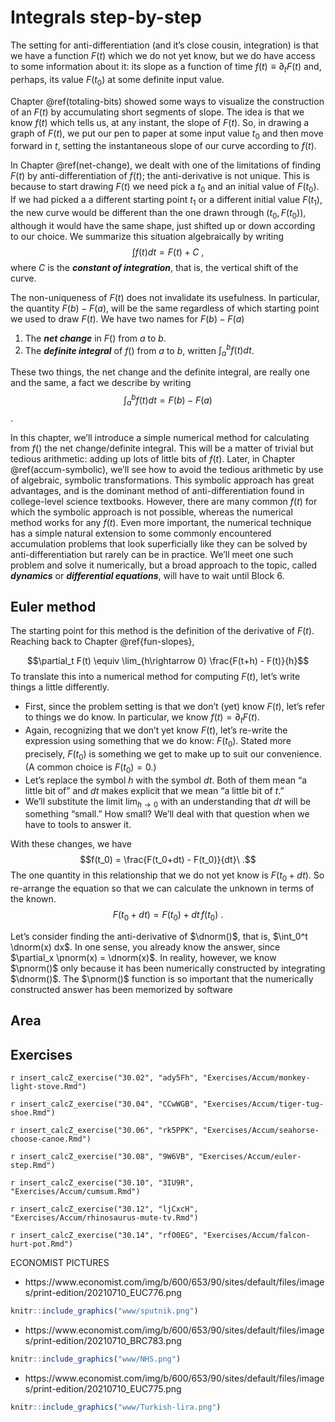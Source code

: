 # Integrals step-by-step

The setting for anti-differentiation (and it's close cousin, integration) is that we have a function $F(t)$ which we do not yet know, but we do have access to some information about it: its slope as a function of time $f(t) \equiv \partial_t F(t)$ and, perhaps, its value $F(t_0)$ at some definite input value.

Chapter \@ref(totaling-bits) showed some ways to visualize the construction of an $F(t)$ by accumulating short segments of slope. The idea is that we know $f(t)$ which tells us, at any instant, the slope of $F(t)$. So, in drawing a graph of $F(t)$, we put our pen to paper at some input value $t_0$ and then move forward in $t$, setting the instantaneous slope of our curve according to $f(t)$.

In Chapter \@ref(net-change), we dealt with one of the limitations of finding $F(t)$ by anti-differentiation of $f(t)$; the anti-derivative is not unique. This is because to start drawing $F(t)$ we need pick a $t_0$ and an initial value of $F(t_0)$. If we had picked a a different starting point $t_1$ or a different initial value $F(t_1)$, the new curve would be different than the one drawn through $(t_0, F(t_0))$, although it would have the same shape, just shifted up or down according to our choice. We summarize this situation algebraically by writing $$\int f(t) dt = F(t) + C\ ,$$ where $C$ is the ***constant of integration***, that is, the vertical shift of the curve. 

The non-uniqueness of $F(t)$ does not invalidate its usefulness. In particular, the quantity $F(b) - F(a)$, will be the same regardless of which starting point we used to draw $F(t)$. We have two names for $F(b) - F(a)$

1. The ***net change*** in $F()$ from $a$ to $b$.
2. The ***definite integral*** of $f()$ from $a$ to $b$, written $\int_a^b f(t) dt$.

These two things, the net change and the definite integral, are really one and the same, a fact we describe by writing $$\int_a^b f(t) dt = F(b) - F(a)$$.

In this chapter, we'll introduce a simple numerical method for calculating from $f()$ the net change/definite integral. This will be a matter of trivial but tedious arithmetic: adding up lots of little bits of $f(t)$. Later, in Chapter \@ref(accum-symbolic), we'll see how to avoid the tedious arithmetic by use of algebraic, symbolic transformations. This symbolic approach has great advantages, and is the dominant method of anti-differentiation found in college-level science textbooks. However, there are many common $f(t)$ for which the symbolic approach is not possible, whereas the numerical method works for any $f(t)$. Even more important, the numerical technique has a simple natural extension to some commonly encountered accumulation problems that look superficially like they can be solved by anti-differentiation but rarely can be in practice. We'll meet one such problem and solve it numerically, but a broad approach to the topic, called ***dynamics*** or ***differential equations***, will have to wait until Block 6.

## Euler method

The starting point for this method is the definition of the derivative of $F(t)$. Reaching back to Chapter \@ref{fun-slopes}, 

$$\partial_t F(t) \equiv \lim_{h\rightarrow 0} \frac{F(t+h) - F(t)}{h}$$
To translate this into a numerical method for computing $F(t)$, let's write things a little differently.

- First, since the problem setting is that we don't (yet) know $F(t)$, let's refer to things we do know. In particular, we know $f(t) = \partial_t F(t)$.
- Again, recognizing that we don't yet know $F(t)$, let's re-write the expression using something that we do know: $F(t_0)$. Stated more precisely, $F(t_0)$ is something we get to make up to suit our convenience. (A common choice is $F(t_0)=0$.)
- Let's replace the symbol $h$ with the symbol $dt$. Both of them mean "a little bit of" and $dt$ makes explicit that we mean "a little bit of $t$."
- We'll substitute the limit $\lim_{h\rightarrow 0}$ with an understanding that $dt$ will be something "small." How small? We'll deal with that question when we have to tools to answer it.

With these changes, we have $$f(t_0) = \frac{F(t_0+dt) - F(t_0)}{dt}\ .$$
The one quantity in this relationship that we do not yet know is $F(t_0 + dt)$. So re-arrange the equation so that we can calculate the unknown in terms of the known. $$F(t_0 + dt) = F(t_0) + dt\, f(t_0)\ .$$

::: {.example}
Let's consider finding the anti-derivative of $\dnorm()$, that is, $\int_0^t \dnorm(x) dx$. In one sense, you already know the answer, since $\partial_x \pnorm(x) = \dnorm(x)$. In reality, however, we know $\pnorm()$ only because it has been numerically constructed by integrating $\dnorm()$. The $\pnorm()$ function is so important that the numerically constructed answer has been memorized by software
:::



## Area


## Exercises

`r insert_calcZ_exercise("30.02", "ady5Fh", "Exercises/Accum/monkey-light-stove.Rmd")`

`r insert_calcZ_exercise("30.04", "CCwWGB", "Exercises/Accum/tiger-tug-shoe.Rmd")`

`r insert_calcZ_exercise("30.06", "rk5PPK", "Exercises/Accum/seahorse-choose-canoe.Rmd")`

`r insert_calcZ_exercise("30.08", "9W6VB", "Exercises/Accum/euler-step.Rmd")`

`r insert_calcZ_exercise("30.10", "3IU9R", "Exercises/Accum/cumsum.Rmd")`

`r insert_calcZ_exercise("30.12", "ljCxcH", "Exercises/Accum/rhinosaurus-mute-tv.Rmd")`

`r insert_calcZ_exercise("30.14", "rfO0EG", "Exercises/Accum/falcon-hurt-pot.Rmd")`

ECONOMIST PICTURES

- https://www.economist.com/img/b/600/653/90/sites/default/files/images/print-edition/20210710_EUC776.png
```r
knitr::include_graphics("www/sputnik.png")
```

- https://www.economist.com/img/b/600/653/90/sites/default/files/images/print-edition/20210710_BRC783.png
```r
knitr::include_graphics("www/NHS.png")
```

- https://www.economist.com/img/b/600/653/90/sites/default/files/images/print-edition/20210710_EUC775.png

```r
knitr::include_graphics("www/Turkish-lira.png")
```

